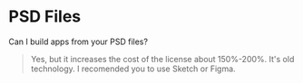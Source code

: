 # PSD Files

Can I build apps from your PSD files?

> Yes, but it increases the cost of the license about 150%-200%. It's old technology. I recomended you to use Sketch or Figma.
